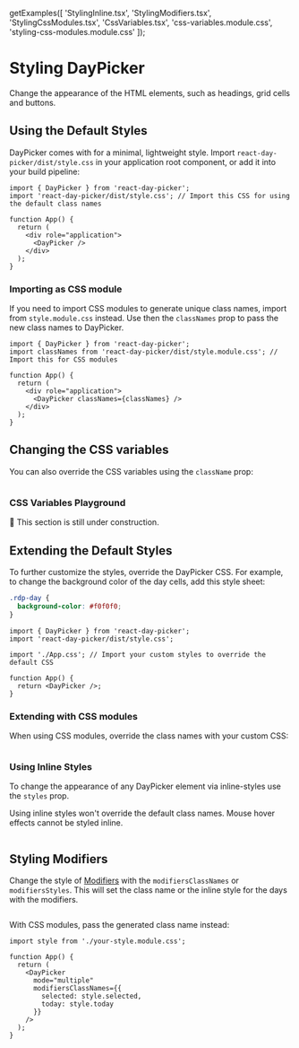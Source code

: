 
  getExamples([
    'StylingInline.tsx',
    'StylingModifiers.tsx',
    'StylingCssModules.tsx',
    'CssVariables.tsx',
    'css-variables.module.css',
    'styling-css-modules.module.css'
  ]);

# Styling DayPicker

Change the appearance of the HTML elements, such as headings, grid cells and
buttons.

## Using the Default Styles

DayPicker comes with for a minimal, lightweight style. Import
`react-day-picker/dist/style.css` in your application root component, or add it
into your build pipeline:

```tsx showLineNumbers filename="App.tsx" {2}
import { DayPicker } from 'react-day-picker';
import 'react-day-picker/dist/style.css'; // Import this CSS for using the default class names

function App() {
  return (
    <div role="application">
      <DayPicker />
    </div>
  );
}
```

### Importing as CSS module

If you need to import CSS modules to generate unique class names, import from `style.module.css`
instead. Use then the `classNames` prop to pass the new class names to DayPicker.

```tsx showLineNumbers filename="App.tsx" {2,7} showLineNumbers
import { DayPicker } from 'react-day-picker';
import classNames from 'react-day-picker/dist/style.module.css'; // Import this for CSS modules

function App() {
  return (
    <div role="application">
      <DayPicker classNames={classNames} />
    </div>
  );
}
```

## Changing the CSS variables

You can also override the CSS variables using the `className` prop:

<SourceCode
  fileName="css-variables.module.css"
  title="css-variables.module.css"
/>

```include-example filename="CssVariables.tsx"

```

### CSS Variables Playground

🚧 This section is still under construction.

## Extending the Default Styles

To further customize the styles, override the DayPicker CSS. For example, to
change the background color of the day cells, add this style sheet:

```css showLineNumbers filename="App.css"
.rdp-day {
  background-color: #f0f0f0;
}
```

```tsx filename="App.tsx" {4}
import { DayPicker } from 'react-day-picker';
import 'react-day-picker/dist/style.css';

import './App.css'; // Import your custom styles to override the default CSS

function App() {
  return <DayPicker />;
}
```

### Extending with CSS modules

When using CSS modules, override the class names with your custom CSS:

<SourceCode
  title="styling-css-modules.module.css"
  fileName="styling-css-modules.module.css"
/>

```include-example filename="StylingCssModules.tsx"

```

### Using Inline Styles

To change the appearance of any DayPicker element via inline-styles use the
`styles` prop.

Using inline styles won't override the default class names. Mouse hover effects
cannot be styled inline.

```include-example filename="StylingInline.tsx"

```

## Styling Modifiers

Change the style of [Modifiers](/basics/modifiers) with the
`modifiersClassNames` or `modifiersStyles`. This will set the class name or the
inline style for the days with the modifiers.

```include-example filename="StylingModifiers.tsx"

```

With CSS modules, pass the generated class name instead:

```tsx {7-10,1} showLineNumbers
import style from './your-style.module.css';

function App() {
  return (
    <DayPicker
      mode="multiple"
      modifiersClassNames={{
        selected: style.selected,
        today: style.today
      }}
    />
  );
}
```
